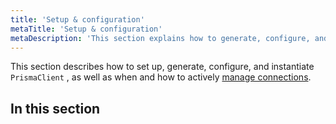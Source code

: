 ```yaml
---
title: 'Setup & configuration'
metaTitle: 'Setup & configuration'
metaDescription: 'This section explains how to generate, configure, and instantiate Prisma Client, as well as when and how to manage database connections.'
---
```


<TopBlock>

This section describes how to set up, generate, configure, and instantiate `PrismaClient` , as well as when and how to actively [manage connections](/orm/prisma-client/setup-and-configuration/databases-connections/connection-management).

</TopBlock>

## In this section

<Subsections />
